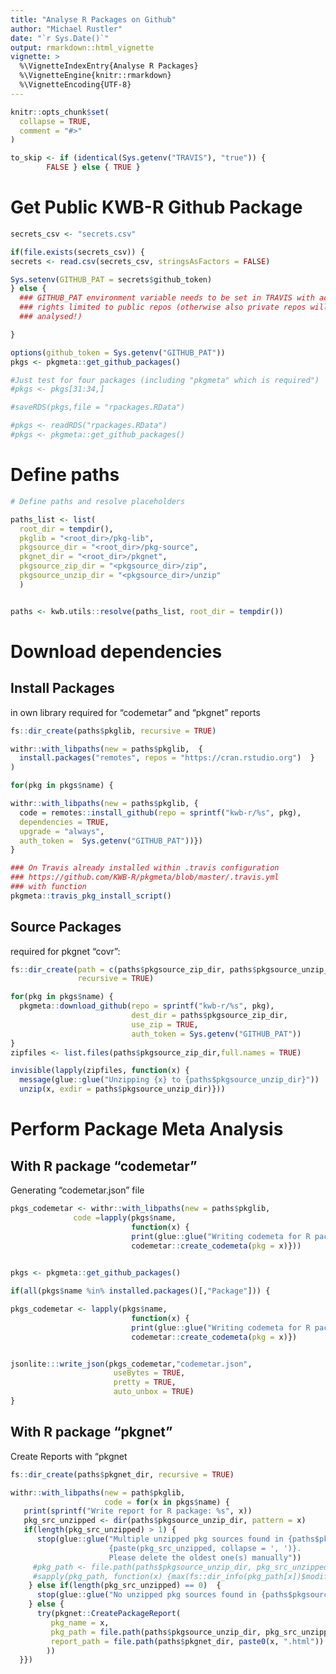 ```yaml
---
title: "Analyse R Packages on Github"
author: "Michael Rustler"
date: "`r Sys.Date()`"
output: rmarkdown::html_vignette
vignette: >
  %\VignetteIndexEntry{Analyse R Packages}
  %\VignetteEngine{knitr::rmarkdown}
  %\VignetteEncoding{UTF-8}
---
```


```r
knitr::opts_chunk$set(
  collapse = TRUE,
  comment = "#>"
)

to_skip <- if (identical(Sys.getenv("TRAVIS"), "true")) {
        FALSE } else { TRUE }
```



# Get Public KWB-R Github Package 

```r

  
secrets_csv <- "secrets.csv"

if(file.exists(secrets_csv)) {
secrets <- read.csv(secrets_csv, stringsAsFactors = FALSE)

Sys.setenv(GITHUB_PAT = secrets$github_token)
} else {
  ### GITHUB_PAT environment variable needs to be set in TRAVIS with access 
  ### rights limited to public repos (otherwise also private repos will be 
  ### analysed!)

}

options(github_token = Sys.getenv("GITHUB_PAT"))
pkgs <- pkgmeta::get_github_packages()

#Just test for four packages (including "pkgmeta" which is required")
#pkgs <- pkgs[31:34,]

#saveRDS(pkgs,file = "rpackages.RData")

#pkgs <- readRDS("rpackages.RData")
#pkgs <- pkgmeta::get_github_packages()

``` 

# Define paths 

```r
# Define paths and resolve placeholders

paths_list <- list(
  root_dir = tempdir(),
  pkglib = "<root_dir>/pkg-lib",
  pkgsource_dir = "<root_dir>/pkg-source",
  pkgnet_dir = "<root_dir>/pkgnet",
  pkgsource_zip_dir = "<pkgsource_dir>/zip",
  pkgsource_unzip_dir = "<pkgsource_dir>/unzip"
  )


paths <- kwb.utils::resolve(paths_list, root_dir = tempdir())

```


# Download dependencies

## Install Packages

in own library required for "codemetar" and "pkgnet" reports

```r


fs::dir_create(paths$pkglib, recursive = TRUE)

withr::with_libpaths(new = paths$pkglib,  {
  install.packages("remotes", repos = "https://cran.rstudio.org")  }
)

for(pkg in pkgs$name) {

withr::with_libpaths(new = paths$pkglib, {
  code = remotes::install_github(repo = sprintf("kwb-r/%s", pkg),
  dependencies = TRUE,
  upgrade = "always",
  auth_token =  Sys.getenv("GITHUB_PAT"))})
}

```
```r
### On Travis already installed within .travis configuration
### https://github.com/KWB-R/pkgmeta/blob/master/.travis.yml
### with function 
pkgmeta::travis_pkg_install_script()
```





## Source Packages 

required for pkgnet "covr":

```r

fs::dir_create(path = c(paths$pkgsource_zip_dir, paths$pkgsource_unzip_dir), 
               recursive = TRUE)

for(pkg in pkgs$name) {
  pkgmeta::download_github(repo = sprintf("kwb-r/%s", pkg),
                           dest_dir = paths$pkgsource_zip_dir,
                           use_zip = TRUE,
                           auth_token = Sys.getenv("GITHUB_PAT"))
}
zipfiles <- list.files(paths$pkgsource_zip_dir,full.names = TRUE)

invisible(lapply(zipfiles, function(x) {
  message(glue::glue("Unzipping {x} to {paths$pkgsource_unzip_dir}"))
  unzip(x, exdir = paths$pkgsource_unzip_dir)}))

```



# Perform Package Meta Analysis

## With R package "codemetar"

Generating "codemetar.json" file

```r

pkgs_codemetar <- withr::with_libpaths(new = paths$pkglib,
              code =lapply(pkgs$name,
                           function(x) {
                           print(glue::glue("Writing codemeta for R package {x}"))
                           codemetar::create_codemeta(pkg = x)}))
                                                     
```

```r

pkgs <- pkgmeta::get_github_packages()

if(all(pkgs$name %in% installed.packages()[,"Package"])) {

pkgs_codemetar <- lapply(pkgs$name,
                           function(x) {
                           print(glue::glue("Writing codemeta for R package {x}"))
                           codemetar::create_codemeta(pkg = x)})


jsonlite:::write_json(pkgs_codemetar,"codemetar.json",
                       useBytes = TRUE,
                       pretty = TRUE,
                       auto_unbox = TRUE)
}

```


## With R package "pkgnet"

Create Reports with "pkgnet

```r
fs::dir_create(paths$pkgnet_dir, recursive = TRUE)

withr::with_libpaths(new = path$pkglib,
                     code = for(x in pkgs$name) {
   print(sprintf("Write report for R package: %s", x))
   pkg_src_unzipped <- dir(paths$pkgsource_unzip_dir, pattern = x)
   if(length(pkg_src_unzipped) > 1) {
      stop(glue::glue("Multiple unzipped pkg sources found in {paths$pkgsource_unzip_dir}:
                      {paste(pkg_src_unzipped, collapse = ', ')}.
                      Please delete the oldest one(s) manually"))
     #pkg_path <- file.path(paths$pkgsource_unzip_dir, pkg_src_unzipped),
     #sapply(pkg_path, function(x) {max(fs::dir_info(pkg_path[x])$modification_time)})
    } else if(length(pkg_src_unzipped) == 0)  {
      stop(glue::glue("No unzipped pkg sources found in {paths$pkgsource_unzip_dir}"))
    } else {
      try(pkgnet::CreatePackageReport(
         pkg_name = x,
         pkg_path = file.path(paths$pkgsource_unzip_dir, pkg_src_unzipped),
         report_path = file.path(paths$pkgnet_dir, paste0(x, ".html"))
        ))
  }})


```




